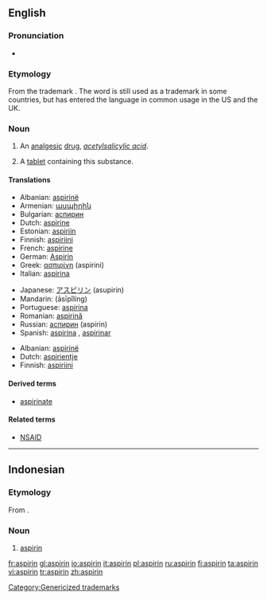 {{see|Aspirin}}
{{wikipedia}}
==English==

===Pronunciation===
*{{IPA|/ˈæspɻɪn/}}

===Etymology===
From the {{G.}} trademark {{term|Aspirin|lang=de}}. The word is still used as a trademark in some countries, but has entered the language in common usage in the US and the UK.

===Noun===
{{en-noun|aspirins|-}}

# {{context|uncountable|pharmaceutical drug}} An [[analgesic]] [[drug]], ''[[acetylsalicylic acid]]''.
# {{countable}} A [[tablet]] containing this substance.

====Translations====
{{trans-top|analgesic drug}}
*Albanian: [[aspirinë]]
*Armenian: [[ասպիրին]]
*Bulgarian: [[аспирин]] {{m}}
*Dutch: [[aspirine#Dutch|aspirine]]
*Estonian: [[aspiriin]]
*Finnish: [[aspiriini]]
*French: [[aspirine#French|aspirine]] {{f}}
*German: [[Aspirin]] {{n}}
*Greek: [[ασπιρίνη]] (aspirini)
*Italian: [[aspirina]] {{f}}
{{trans-mid}}
*Japanese: [[アスピリン]] (asupirin)
*Mandarin: {{zh-ts|阿斯匹靈|阿斯匹灵}} (āsīpǐlíng)
*Portuguese: [[aspirina#Portuguese|aspirina]] {{f}}
*Romanian: [[aspirină]] {{f}}
*Russian: [[аспирин]] (aspirin)
*Spanish: [[aspirina#Spanish|aspirina]] {{f}}, [[aspirinar]] {{f}}
{{trans-bottom}}

{{trans-top|tablet containing acetylsalicylic acid}}
*Albanian: [[aspirinë]]
*Dutch: [[aspirientje]] {{n}}
*Finnish: [[aspiriini]]
{{trans-mid}}
{{trans-bottom}}

====Derived terms====
*[[aspirinate]]

====Related terms====
*[[NSAID]]

[[Category:Genericized trademarks]]

----

==Indonesian==

===Etymology===
From {{D.|id}} {{term|aspirine|lang=nl}}.

===Noun===
{{infl|id|noun}}

# [[#English|aspirin]]

[[fr:aspirin]]
[[gl:aspirin]]
[[io:aspirin]]
[[it:aspirin]]
[[pl:aspirin]]
[[ru:aspirin]]
[[fi:aspirin]]
[[ta:aspirin]]
[[vi:aspirin]]
[[tr:aspirin]]
[[zh:aspirin]]